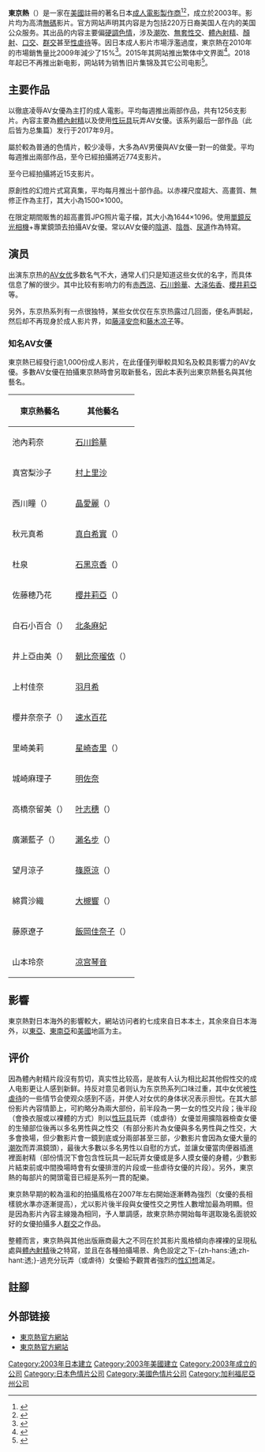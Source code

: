 {{NoteTA|1=zh-cn:视频; zh-tw:影片;}}
{{Redirect-distinguish|Tokyo Hot|東京熱辣椒}}
{{Infobox_Company
| company_name     = 東京熱
| company_name_en  = Tokyo-Hot
| company_logo     = 
| company_type     = [[成人视频制造商|成人视频制造商]]
| market_information = 
| company_slogan   = 
| foundation       = 2003年
| location         = {{USA}}[[加利福尼亚州|加利福尼亚州]]
| parent           = 
| key_people       = 
| industry         = 
| products         = 
| revenue          =
| operating_income =
| net_income       =
| num_employees    = 
| homepage         = {{URL|https://www.tokyo-hot.com}}
}}
'''東京熱'''（{{lang-en|Tokyo-Hot}}）是一家在[[美國|美國]]註冊的著名日本[[色情片製作公司|成人電影製作商]]<ref>{{Cite web|title=トップページ|url=https://my.tokyo-hot.com/company/|work=Tokyo-Hot|accessdate=2019-02-28|language=ja|archive-date=2019-05-05|archive-url=https://web.archive.org/web/20190505095001/https://my.tokyo-hot.com/company/|dead-url=no}}</ref><ref>{{Cite web|title=JSKY SERVICES, INC.|url=http://www.jskyservices.com/|work=Jsky Services Inc.|accessdate=2019-02-28|archive-date=2018-11-21|archive-url=https://web.archive.org/web/20181121200429/http://www.jskyservices.com/|dead-url=no}}</ref>，成立於2003年。影片均为高清[[無碼|無碼]]影片。官方网站声明其内容是为包括220万日裔美国人在内的美国公众服务。其出品的内容主要偏[[硬調色情|硬調色情]]，涉及[[雌性潮射|潮吹]]、[[無套性交|無套性交]]、[[體內射精|體內射精]]、[[顏射|顏射]]、[[口交|口交]]、[[群交|群交]]甚至[[性虐待|性虐待]]等。因日本成人影片市場浮濫過度，東京熱在2010年的市場銷售量比2009年減少了15%<ref>{{cite web|title=東京熱，不熱！正走入寒冬。|url=http://www.nownews.com/2011/01/01/350-2678417.htm|publisher=今日新聞網|author=貓科一族|date=2011-01-01|archive-url=https://web.archive.org/web/20150705083654/http://www.nownews.com/n/2011/01/01/583199|archive-date=2015-07-05|dead-url=yes|accessdate=2011-01-05}}</ref>。2015年其网站推出繁体中文界面<ref>{{Cite web|title=揪感心！日本AV官網推出繁體中文版 - 國際 - 自由時報電子報|url=https://news.ltn.com.tw/news/world/breakingnews/1321980|work=自由時報|accessdate=2019-02-28|date=2015-05-19|archive-date=2019-02-28|archive-url=https://web.archive.org/web/20190228191902/https://news.ltn.com.tw/news/world/breakingnews/1321980|dead-url=no}}</ref>。2018年起已不再推出新电影，网站转为销售旧片集锦及其它公司电影<ref>{{Cite web|title=東京熱15年傳說終結！ AV界驚爆「社長人間蒸發」|url=https://star.ettoday.net/news/1117404|work=ETtoday新聞雲|accessdate=2019-02-28|date=2018-02-22|last=|archive-date=2019-02-28|archive-url=https://web.archive.org/web/20190228191904/https://star.ettoday.net/news/1117404|dead-url=no}}</ref>。

== 主要作品 ==
{{See also|東京熱作品列表}}
;{{lang|ja|『撮りおろし徹底陵辱ビデオ』}}
以徹底凌辱AV女優為主打的成人電影。平均每週推出兩部作品，共有1256支影片。內容主要為[[體內射精|體內射精]]以及使用[[性玩具|性玩具]]玩弄AV女優。该系列最后一部作品（此后皆为总集篇）发行于2017年9月。

;{{lang|ja|『チーム木村 ‐ 餌食珍道中』}}
屬於較為普通的色情片，較少凌辱，大多為AV男優與AV女優一對一的做愛。平均每週推出兩部作品，至今已經拍攝將近774支影片。

;{{lang|ja|『エクストラビデオ』}}
至今已經拍攝將近15支影片。

;{{lang|ja|『オリジナルスライド写真集』}}
原創性的幻燈片式寫真集，平均每月推出十部作品。以赤裸尺度超大、高畫質、無修正作為主打，其大小為1500×1000。

;{{lang|ja|『限定販売超高画質ＪＰＧ写真』}}
在限定期間販售的超高畫質JPG照片電子檔，其大小為1644×1096。使用[[單鏡反光相機|單鏡反光相機]]+專業鏡頭去拍攝AV女優。常以AV女優的[[陰道|陰道]]、[[陰唇|陰唇]]、[[尿道|尿道]]作為特寫。

== 演员 ==
出演东京热的[[AV女优|AV女优]]多数名气不大，通常人们只是知道这些女优的名字，而具体信息了解的很少。其中比较有影响力的有[[赤西涼|赤西涼]]、[[石川鈴華|石川鈴華]]、[[大泽佑香|大泽佑香]]、[[櫻井莉亞|櫻井莉亞]]等。

另外，东京热系列有一点很独特，某些女优仅在东京热露过几回面，便名声鹊起，然后却不再现身於成人影片界，如[[藤泽安奈|藤泽安奈]]和[[藤木凉子|藤木凉子]]等。

=== 知名AV女優 ===
東京熱已經發行逾1,000份成人影片，在此僅僅列舉較具知名及較具影響力的AV女優。多數AV女優在拍攝東京熱時會另取新藝名，因此本表列出東京熱藝名與其他藝名。

{| class="wikitable"
|-
! 東京熱藝名 !! 其他藝名
|-
| 池內莉奈 || [[石川鈴華|石川鈴華]]
|-
| 真宮梨沙子 || [[村上里沙|村上里沙]]
|-
| 西川瞳（{{lang|ja|西川ひとみ}}） || [[晶愛麗|晶愛麗]]（{{lang|ja|晶エリー}}）
|-
| 秋元真希 || [[真白希實|真白希實]]（{{lang|ja|真白希実}}）
|-
| 杜泉 || [[石黑京香|石黑京香]]（{{lang|ja|石黒京香}}）
|-
| 佐藤穂乃花 || [[櫻井莉亞|櫻井莉亞]]（{{lang|ja|桜井りあ}}）
|-
| 白石小百合（{{lang|ja|白石さゆり}}） || [[北条麻妃|北条麻妃]]
|-
| 井上亞由美（{{lang|ja|井上亜由美}}） || [[朝比奈瑠依|朝比奈瑠依]]（{{lang|ja|朝比奈るい}}）
|-
| 上村佳奈 || [[羽月希|羽月希]]
|-
| 櫻井奈奈子（{{lang|ja|桜井奈々子}}） || [[速水百花|速水百花]]
|-
| 里崎美莉 || [[星崎杏里|星崎杏里]]（{{lang|ja|星崎アンリ}}）
|-
| 城崎麻理子 || [[明佐奈|明佐奈]]
|-
| 高橋奈留美（{{lang|ja|高橋なるみ}}） || [[叶志穗|叶志穗]]（{{lang|ja|叶志穂}}）
|-
| 廣瀨藍子（{{lang|ja|広瀬藍子}}） || [[瀨名步|瀨名步]]（{{lang|ja|瀬名あゆむ}}）
|-
| 望月涼子 || [[篠原涼|篠原涼]]（{{lang|ja|篠原リョウ}}）
|-
| 綿貫沙織 || [[大槻響|大槻響]]（{{lang|ja|大槻ひびき}}）
|-
| 藤原遼子 || [[飯岡佳奈子|飯岡佳奈子]]（{{lang|ja|飯岡かなこ}}）
|-
| 山本玲奈 || [[凉宫琴音|凉宫琴音]]
|}

== 影響 ==
東京熱對日本海外的影響較大，網站访问者約七成來自日本本土，其余來自日本海外，以[[東亞|東亞]]、[[東南亞|東南亞]]和[[美國|美國]]地區为主。

== 评价 ==
因為體內射精片段沒有剪切，真实性比较高，是故有人认为相比起其他假性交的成人电影更让人感到新鲜。持反对意见者则认为东京热系列口味过重，其中女优被[[性虐待|性虐待]]的一些情节会使观众感到不适，并使人对女优的身体状况表示担忧。在其大部份影片內容情節上，可約略分為兩大部份，前半段為一男一女的性交片段；後半段（會換衣服或以裸體的方式）則以[[性玩具|性玩具]]玩弄（或虐待）女優並用擴陰器檢查女優的生殖部位後再以多名男性與之性交（有部分影片為女優與多名男性與之性交，大多會換場，但少數影片會一鏡到底或分兩部甚至三部，少數影片會因為女優大量的[[潮吹|潮吹]]而弄濕鏡頭），最後大多數以多名男性以自慰的方式，並讓女優當肉便器插進裡面射精（部份情況下會包含性玩具一起玩弄女優或是多人摸女優的身體，少數影片結束前或中間換場時會有女優排泄的片段或一些虐待女優的片段）。另外，東京熱的每部片的開頭電音已經是系列一貫的配樂。

東京熱早期的較為溫和的拍攝風格在2007年左右開始逐漸轉為強烈（女優的長相樣貌水準亦逐漸提高），尤以影片後半段與女優性交之男性人數增加最為明顯。但是因為影片內容主線幾為相同，予人單調感，故東京熱亦開始每年選取幾名面貌姣好的女優拍攝多人[[群交|群交]]之作品。

整體而言，東京熱與其他出版廠商最大之不同在於其影片風格傾向赤裸裸的呈現私處與[[體內射精|體內射精]]後之特寫，並且在各種拍攝場景、角色設定之下-{zh-hans:通;zh-hant:透;}-過充分玩弄（或虐待）女優給予觀賞者強烈的[[性幻想|性幻想]]滿足。

== 註腳 ==
{{Reflist}}

== 外部链接 ==
{{DEFAULTSORT:Tokyo-Hot}}
*[https://www.tokyo-hot.com 東京熱官方網站]{{Wayback|url=https://www.tokyo-hot.com/ |date=20181221230728 }}
*[https://www.tokyo-hot.com/index?lang=zh-TW 東京熱官方網站]{{Wayback|url=https://www.tokyo-hot.com/index?lang=zh-TW |date=20181221230857 }}{{zh-tw}}
{{Portal bar|日本|美國|文化|色情|企業}}
[[Category:2003年日本建立|Category:2003年日本建立]]
[[Category:2003年美國建立|Category:2003年美國建立]]
[[Category:2003年成立的公司|Category:2003年成立的公司]]
[[Category:日本色情片公司|Category:日本色情片公司]]
[[Category:美國色情片公司|Category:美國色情片公司]]
[[Category:加利福尼亞州公司|Category:加利福尼亞州公司]]